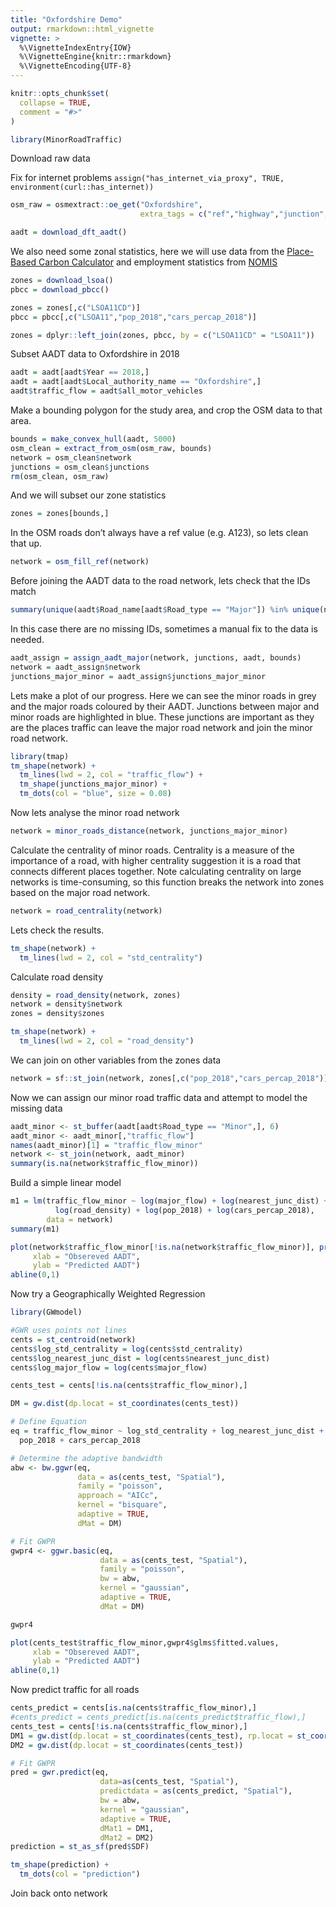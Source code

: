 ```yaml
---
title: "Oxfordshire Demo"
output: rmarkdown::html_vignette
vignette: >
  %\VignetteIndexEntry{IOW}
  %\VignetteEngine{knitr::rmarkdown}
  %\VignetteEncoding{UTF-8}
---
```


```r
knitr::opts_chunk$set(
  collapse = TRUE,
  comment = "#>"
)
```

```r
library(MinorRoadTraffic)
```

Download raw data

Fix for internet problems `assign("has_internet_via_proxy", TRUE, environment(curl::has_internet))`

```r
osm_raw = osmextract::oe_get("Oxfordshire", 
                             extra_tags = c("ref","highway","junction","maxspeed"))

aadt = download_dft_aadt()
```

We also need some zonal statistics, here we will use data from the [Place-Based Carbon Calculator](https://www.carbon.place) and employment statistics from [NOMIS](https://www.nomisweb.co.uk)

```r

zones = download_lsoa()
pbcc = download_pbcc()

zones = zones[,c("LSOA11CD")]
pbcc = pbcc[,c("LSOA11","pop_2018","cars_percap_2018")]

zones = dplyr::left_join(zones, pbcc, by = c("LSOA11CD" = "LSOA11"))

```


Subset AADT data to Oxfordshire in 2018

```r
aadt = aadt[aadt$Year == 2018,]
aadt = aadt[aadt$Local_authority_name == "Oxfordshire",]
aadt$traffic_flow = aadt$all_motor_vehicles
```

Make a bounding polygon for the study area, and crop the OSM data to that area.

```r
bounds = make_convex_hull(aadt, 5000)
osm_clean = extract_from_osm(osm_raw, bounds)
network = osm_clean$network
junctions = osm_clean$junctions
rm(osm_clean, osm_raw)
```

And we will subset our zone statistics

```r
zones = zones[bounds,]
```

In the OSM roads don't always have a ref value (e.g. A123), so lets clean that up.

```r
network = osm_fill_ref(network)
```
Before joining the AADT data to the road network, lets check that the IDs match

```r
summary(unique(aadt$Road_name[aadt$Road_type == "Major"]) %in% unique(network$ref))
```
In  this case there are no missing IDs, sometimes a manual fix to the data is needed.

```r
aadt_assign = assign_aadt_major(network, junctions, aadt, bounds)
network = aadt_assign$network
junctions_major_minor = aadt_assign$junctions_major_minor
```
Lets make a plot of our progress. Here we can see the minor roads in grey and the major roads coloured by their AADT. Junctions between major and minor roads are highlighted in blue. These junctions are important as they are the places traffic can leave the major road network and join the minor road network.

```r
library(tmap)
tm_shape(network) +
  tm_lines(lwd = 2, col = "traffic_flow") +
  tm_shape(junctions_major_minor) +
  tm_dots(col = "blue", size = 0.08)
```
Now lets analyse the minor road network


```r
network = minor_roads_distance(network, junctions_major_minor)
```
Calculate the centrality of minor roads. Centrality is a measure of the importance of a road, with higher centrality suggestion it is a road that connects different places together. Note calculating centrality on large networks is time-consuming, so this function breaks the network into zones based on the major road network. 

```r
network = road_centrality(network)
```

Lets check the results.

```r
tm_shape(network) +
  tm_lines(lwd = 2, col = "std_centrality")
```

Calculate road density

```r
density = road_density(network, zones)
network = density$network
zones = density$zones

```
```r
tm_shape(network) +
  tm_lines(lwd = 2, col = "road_density")
```

We can join on other variables from the zones data

```r
network = sf::st_join(network, zones[,c("pop_2018","cars_percap_2018")], largest = TRUE)
```


Now we can assign our minor road traffic data and attempt to model the missing data

```r
aadt_minor <- st_buffer(aadt[aadt$Road_type == "Minor",], 6)
aadt_minor <- aadt_minor[,"traffic_flow"]
names(aadt_minor)[1] = "traffic_flow_minor"
network <- st_join(network, aadt_minor)
summary(is.na(network$traffic_flow_minor))
```
Build a simple linear model

```r
m1 = lm(traffic_flow_minor ~ log(major_flow) + log(nearest_junc_dist) + log(std_centrality) +
          log(road_density) + log(pop_2018) + log(cars_percap_2018),
        data = network)
summary(m1)
```

```r
plot(network$traffic_flow_minor[!is.na(network$traffic_flow_minor)], predict(m1),
     xlab = "Obsereved AADT",
     ylab = "Predicted AADT")
abline(0,1)
```
Now try a Geographically Weighted Regression

```r
library(GWmodel)

#GWR uses points not lines
cents = st_centroid(network)
cents$log_std_centrality = log(cents$std_centrality)
cents$log_nearest_junc_dist = log(cents$nearest_junc_dist)
cents$log_major_flow = log(cents$major_flow)

cents_test = cents[!is.na(cents$traffic_flow_minor),]

DM = gw.dist(dp.locat = st_coordinates(cents_test))

# Define Equation
eq = traffic_flow_minor ~ log_std_centrality + log_nearest_junc_dist + log_major_flow +
  pop_2018 + cars_percap_2018

# Determine the adaptive bandwidth
abw <- bw.ggwr(eq,
               data = as(cents_test, "Spatial"),
               family = "poisson",
               approach = "AICc",
               kernel = "bisquare", 
               adaptive = TRUE,
               dMat = DM)

# Fit GWPR
gwpr4 <- ggwr.basic(eq, 
                    data = as(cents_test, "Spatial"), 
                    family = "poisson",
                    bw = abw,
                    kernel = "gaussian",
                    adaptive = TRUE,
                    dMat = DM)

gwpr4


```


```r
plot(cents_test$traffic_flow_minor,gwpr4$glms$fitted.values,
     xlab = "Obsereved AADT",
     ylab = "Predicted AADT")
abline(0,1)
```

Now predict traffic for all roads

```r
cents_predict = cents[is.na(cents$traffic_flow_minor),]
#cents_predict = cents_predict[is.na(cents_predict$traffic_flow),]
cents_test = cents[!is.na(cents$traffic_flow_minor),]
DM1 = gw.dist(dp.locat = st_coordinates(cents_test), rp.locat = st_coordinates(cents_predict))
DM2 = gw.dist(dp.locat = st_coordinates(cents_test))

# Fit GWPR
pred = gwr.predict(eq, 
                    data=as(cents_test, "Spatial"),
                    predictdata = as(cents_predict, "Spatial"),
                    bw = abw,
                    kernel = "gaussian",
                    adaptive = TRUE,
                    dMat1 = DM1,
                    dMat2 = DM2)
prediction = st_as_sf(pred$SDF) 

```

```r
tm_shape(prediction) +
  tm_dots(col = "prediction")
```

Join back onto network


